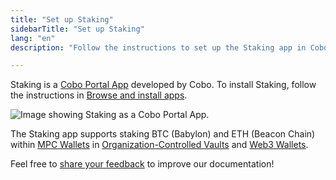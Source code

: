 ```yaml
---
title: "Set up Staking"
sidebarTitle: "Set up Staking"
lang: "en"
description: "Follow the instructions to set up the Staking app in Cobo, enabling staking for BTC and ETH within your wallets."

---
```

Staking is a [Cobo Portal App](/en/apps/introduction) developed by Cobo. To install Staking, follow the instructions in [Browse and install apps](/en/apps/browse-and-install).

<img src="/en/images/portal-apps/staking/set-up.png" className="screenshot_full_screen" alt="Image showing Staking as a Cobo Portal App."/>

<Info>The Staking app supports staking BTC (Babylon) and ETH (Beacon Chain) within [MPC Wallets](/en/portal/mpc-wallets/introduction) in [Organization-Controlled Vaults](/en/portal/mpc-wallets/ocw/create-mpc-vault) and [Web3 Wallets](/en/portal/custodial-wallets/web3-wallets/set-up).</Info>

<Tip>Feel free to [share your feedback](https://forms.zohopublic.com/cobo/form/DocumentFeedbackForm/formperma/QvLOhxJv1_JMsJ-1dleZ8Itb_7rzN-LtgvsDdxosoVI?referrername=manuals) to improve our documentation!</Tip>